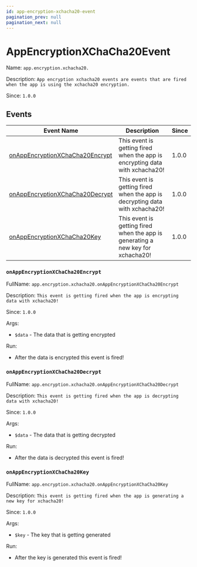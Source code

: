 ```yaml
---
id: app-encryption-xchacha20-event
pagination_prev: null
pagination_next: null
---
```


# AppEncryptionXChaCha20Event

Name: `app.encryption.xchacha20.`

Description: `App encryption xchacha20 events are events that are fired when the app is using the xchacha20 encryption.`

Since: `1.0.0`

## Events

| Event Name                 | Description                                                            | Since |
|----------------------------|------------------------------------------------------------------------|-------|
| [onAppEncryptionXChaCha20Encrypt][1] | This event is getting fired when the app is encrypting data with xchacha20! | 1.0.0 |
| [onAppEncryptionXChaCha20Decrypt][2] | This event is getting fired when the app is decrypting data with xchacha20! | 1.0.0 |
| [onAppEncryptionXChaCha20Key][3]     | This event is getting fired when the app is generating a new key for xchacha20! | 1.0.0 |

[1]: #onappencryptionxchacha20encrypt
[2]: #onappencryptionxchacha20decrypt
[3]: #onappencryptionxchacha20key


### `onAppEncryptionXChaCha20Encrypt`

FullName: `app.encryption.xchacha20.onAppEncryptionXChaCha20Encrypt`

Description: `This event is getting fired when the app is encrypting data with xchacha20!`

Since: `1.0.0`

Args:
- `$data` - The data that is getting encrypted

Run:
- After the data is encrypted this event is fired!


### `onAppEncryptionXChaCha20Decrypt`

FullName: `app.encryption.xchacha20.onAppEncryptionXChaCha20Decrypt`

Description: `This event is getting fired when the app is decrypting data with xchacha20!`

Since: `1.0.0`

Args:
- `$data` - The data that is getting decrypted

Run:
- After the data is decrypted this event is fired!


### `onAppEncryptionXChaCha20Key`

FullName: `app.encryption.xchacha20.onAppEncryptionXChaCha20Key`

Description: `This event is getting fired when the app is generating a new key for xchacha20!`

Since: `1.0.0`

Args:
- `$key` - The key that is getting generated

Run:
- After the key is generated this event is fired!
